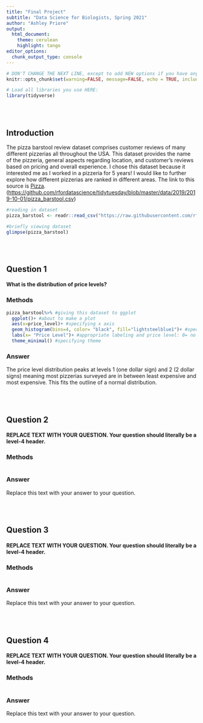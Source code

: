```yaml
---
title: "Final Project"
subtitle: "Data Science for Biologists, Spring 2021"
author: "Ashley Priore"
output: 
  html_document:
    theme: cerulean
    highlight: tango
editor_options: 
  chunk_output_type: console
---
```


```r
# DON'T CHANGE THE NEXT LINE, except to add NEW options if you have any.
knitr::opts_chunk$set(warning=FALSE, message=FALSE, echo = TRUE, include = TRUE, fig.width=6, fig.height=4)

# Load all libraries you use HERE:
library(tidyverse)
```

<br><br>

## Introduction

The pizza barstool review dataset comprises customer reviews of many different pizzerias all throughout the USA. This dataset provides the name of the pizzeria, general aspects regarding location, and customer's reviews based on pricing and overall experience. I chose this dataset because it interested me as I worked in a pizzeria for 5 years! I would like to further explore how different pizzerias are ranked in different areas. The link to this source is [Pizza](%5Bhttps://github.com/rfordatascience/tidytuesday/blob/master/data/2019/2019-10-01/pizza_barstool.csv). (<https://github.com/rfordatascience/tidytuesday/blob/master/data/2019/2019-10-01/pizza_barstool.csv>)

```r
#reading in dataset
pizza_barstool <- readr::read_csv("https://raw.githubusercontent.com/rfordatascience/tidytuesday/master/data/2019/2019-10-01/pizza_barstool.csv")

#briefly viewing dataset
glimpse(pizza_barstool)

```

<br><br>

## Question 1

#### What is the distribution of price levels?

### Methods

```r
pizza_barstool%>% #giving this dataset to ggplot
  ggplot()+ #about to make a plot
  aes(x=price_level)+ #specifying x axis
  geom_histogram(bins=4, color= "black", fill="lightsteelblue1")+ #specifying type of plot, bins, color, and fill
  labs(x= "Price Level")+ #appropriate labeling and price level: 0= no $ (least expensive), 1=$, 2=$$, 3=$$$ (most expensive)
  theme_minimal() #specifying theme 
```

### Answer

The price level distribution peaks at levels 1 (one dollar sign) and 2 (2 dollar signs) meaning most pizzerias surveyed are in between least expensive and most expensive. This fits the outline of a normal distribution. 

<br><br>

## Question 2

#### REPLACE TEXT WITH YOUR QUESTION. Your question should literally be a level-4 header.

### Methods

```r

```

### Answer

Replace this text with your answer to your question.

<br><br>

## Question 3

#### REPLACE TEXT WITH YOUR QUESTION. Your question should literally be a level-4 header.

### Methods

```r

```

### Answer

Replace this text with your answer to your question.

<br><br>

## Question 4

#### REPLACE TEXT WITH YOUR QUESTION. Your question should literally be a level-4 header.

### Methods

```r

```

### Answer

Replace this text with your answer to your question.
